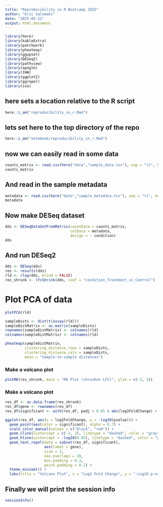 ```yaml
---
title: "Reproducibility in R Bootcamp 2025"
author: "Eric Salomaki"
date: "2025-05-22"
output: html_document
---
```


```r
library(here)
library(kableExtra)
library(patchwork)
library(pheatmap)
library(ggupset)
library(DESeq2)
library(pathview)
library(apeglm)
library(IHW)
library(ggplot2)
library(ggrepel)
library(sva)
```

## here sets a location relative to the R script
```r
here::i_am("reproducibility_in_r.Rmd")
```

## lets set here to the top directory of the repo
```r
here::i_am("notebook/reproducibility_in_r.Rmd")
```


## now we can easily read in some data
```r
counts_matrix <- read.csv(here("data","sample_data.tsv"), sep = "\t", header = TRUE, row.names = 1)
counts_matrix
```

## And read in the sample metadata
```r
metadata <- read.csv(here("data","sample_metadata.tsv"), sep = "\t", header = TRUE, row.names = 1)
metadata
```

## Now make DESeq dataset
```r
dds <- DESeqDataSetFromMatrix(countData = counts_matrix,
                              colData = metadata,
                              design = ~ condition)
dds
```

## And run DESeq2
```r
dds <- DESeq(dds)
res <- results(dds)
rld <- rlog(dds, blind = FALSE)
res_shrunk <- lfcShrink(dds, coef = "condition_Treatment_vs_Control")
```


# Plot PCA of data
```r
plotPCA(rld)
```



```r
sampleDists <- dist(t(assay(rld)))
sampleDistMatrix <- as.matrix(sampleDists)
rownames(sampleDistMatrix) <- colnames(rld)
colnames(sampleDistMatrix) <- colnames(rld)

pheatmap(sampleDistMatrix,
         clustering_distance_rows = sampleDists,
         clustering_distance_cols = sampleDists,
         main = "Sample-to-sample distances")
```

### Make a volcano plot
```r
plotMA(res_shrunk, main = "MA Plot (shrunken LFC)", ylim = c(-3, 3))
```



### Make a volcano plot
```r
res_df <- as.data.frame(res_shrunk)
res_df$gene <- rownames(res_df)
res_df$significant <- with(res_df, padj < 0.05 & abs(log2FoldChange) > 2)

ggplot(res_df, aes(x = log2FoldChange, y = -log10(pvalue))) +
  geom_point(aes(color = significant), alpha = 0.7) +
  scale_color_manual(values = c("black", "red")) +
  geom_vline(xintercept = c(-2, 2), linetype = "dashed", color = "gray") +
  geom_hline(yintercept = -log10(0.05), linetype = "dashed", color = "gray") +
  geom_text_repel(data = subset(res_df, significant),
                  aes(label = gene),
                  size = 3,
                  max.overlaps = 20,
                  box.padding = 0.3,
                  point.padding = 0.2) +
  theme_minimal() +
  labs(title = "Volcano Plot", x = "Log2 Fold Change", y = "-Log10 p-value")
```


## Finally we will print the session info
```r
sessionInfo()
```




